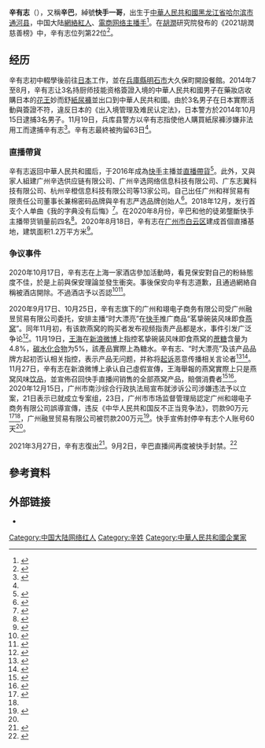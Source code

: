 {{undue}}
'''辛有志'''（{{bd|1990年|1月1日}}），又稱'''辛巴'''，綽號'''快手一哥'''，出生于[[中華人民共和國|中華人民共和國]][[黑龙江省|黑龙江省]][[哈尔滨市|哈尔滨市]][[通河县|通河县]]，中国大陆[[網絡紅人|網絡紅人]]、[[電商|電商]][[网络主播|网络主播]][[歌手|手]]<ref>{{cite news |title=2020年90后十大风云人物发布 李子柒居首李佳琦辛有志纷纷入围 |url=https://www.sohu.com/a/455189214_362042 |publisher=央廣網}}</ref>。在[[胡润|胡潤]]研究院發布的《2021胡潤慈善榜》中，辛有志位列第22位<ref>{{cite news |title=2021胡润慈善榜 |url=https://www.hurun.net/zh-CN/Info/Detail?num=2LH2K8URCHN7 |publisher=胡润百富 ||accessdate=2021-11-30 |date=2021-05-11 }}</ref>。

==经历==
辛有志初中輟學後前往[[日本|日本]]工作，並在[[兵庫縣|兵庫縣]][[明石市|明石市]]大久保町開設餐館。2014年7至8月，辛有志让3名持厨师技能资格簽證入境的中華人民共和國男子在藥妝店收購日本的[[花王|花王]]妙而舒[[紙尿褲|紙尿褲]]並出口到中華人民共和國。由於3名男子在日本實際活動與簽證不符，違反日本的《出入境管理及难民认定法》，日本警方於2014年10月15日逮捕3名男子。11月19日，兵库县警方以辛有志指使他人購買紙尿褲涉嫌非法用工而逮捕辛有志<ref>{{cite news |title=中餐馆老板在日因涉嫌非法委托他人囤购纸尿裤被捕 |url=http://news.sohu.com/20141120/n406223014.shtml |publisher=环球网}}</ref>。辛有志最終被拘留63日<ref name=中新網/>。

===直播帶貨===
辛有志返回中華人民共和國后，于2016年成為[[快手_(軟體)|快手]]主播並[[直播|直播]][[帶貨|帶貨]]<ref>{{cite news |author=杨雪梅 |title=独家 对话辛巴：快手从此再无一哥 我要培养30个李佳琦 |url=https://tech.sina.com.cn/i/2020-08-25/doc-iivhvpwy2876637.shtml |accessdate=2021-05-21 |work=新浪科技 |publisher=新浪网 |date=2020-08-25 |archive-date=2020-12-30 |archive-url=https://web.archive.org/web/20201230055219/https://tech.sina.com.cn/i/2020-08-25/doc-iivhvpwy2876637.shtml |dead-url=no }}</ref>。此外，又與家人組建广州辛选供应链有限公司、广州辛选网络信息科技有限公司、广东志翼科技有限公司、杭州辛橙信息科技有限公司等13家公司。自己出任广州和祥贸易有限责任公司董事长兼棉密码品牌與辛有志严选品牌创始人<ref>{{cite news |title=辛有志父亲退出辛有志旗下广州和祥贸易有限责任公司股东 |url=https://finance.sina.com.cn/tech/2020-12-15/doc-iiznctke6662440.shtml |publisher=新浪科技}}</ref>。2018年12月，发行首支个人单曲《我的字典没有后悔》<ref>{{cite news |title=辛巴首支单曲《我的字典没有后悔》上线 唱给天下的男人 |url=https://www.sohu.com/a/280254094_115487 |accessdate=2021-05-21 |work=搜狐音乐 |publisher=搜狐 |date=2018-12-07}}</ref>。在2020年8月份，辛巴和他的徒弟壟斷快手主播带货销量前四名<ref name=中新網>{{cite news |title="辛巴带货燕窝”事件拉响电商直播野蛮生长的“警钟” |url=https://finance.sina.com.cn/tech/2020-12-24/doc-iiznctke8275204.shtml |publisher=中国新闻网 |accessdate=2021-03-25 |archive-date=2020-12-24 |archive-url=https://web.archive.org/web/20201224091205/https://finance.sina.com.cn/tech/2020-12-24/doc-iiznctke8275204.shtml |dead-url=no }}</ref>。2020年8月18日，辛有志在[[广州市|广州市]][[白云区_(广州市)|白云区]]建成首個直播基地，建筑面积1.2万平方米<ref>{{cite news |title=辛有志“翻车”，电商直播边界在哪？ |url=http://news.southcn.com/nfplus/nftz/content/2020-12/23/content_191886342.htm |publisher=南方plus |accessdate=2021-03-25 |archive-date=2020-12-23 |archive-url=https://web.archive.org/web/20201223160218/http://news.southcn.com/nfplus/nftz/content/2020-12/23/content_191886342.htm |dead-url=no }}</ref>。

=== 争议事件 ===
2020年10月17日，辛有志在上海一家酒店參加活動時，看見保安對自己的粉絲態度不佳，於是上前與保安理論並發生衝突。事後保安向辛有志道歉，且通過網絡自稱被酒店開除。不過酒店予以否認<ref>{{cite news |title=辛巴与酒店起冲突 被开保安发声称很委 |url=https://ent.163.com/20/1019/10/FP9TTJR400038FO9.html |publisher=網易娛樂 |accessdate=2021-03-25 |archive-date=2020-10-21 |archive-url=https://web.archive.org/web/20201021191302/https://ent.163.com/20/1019/10/FP9TTJR400038FO9.html |dead-url=no }}</ref><ref>{{cite news |title=与辛巴起冲突的保安被开除？酒店：假的 保安仍在工作 |url=https://finance.sina.com.cn/tech/2020-10-19/doc-iiznctkc6423087.shtml |publisher=澎湃新聞}}</ref>。

2020年9月17日、10月25日，辛有志旗下的广州和翊电子商务有限公司受广州融昱贸易有限公司委托，安排主播“时大漂亮”在[[快手_(軟體)|快手]]推广商品“茗挚碗装风味即食[[燕窝|燕窝]]”。同年11月初，有该款燕窝的购买者发布视频指责产品都是水，事件引发广泛争论<ref>{{cite web |title=辛巴回应燕窝是糖水将起诉传播者到底 当事人澄清“没说真假” |url=https://finance.sina.com.cn/chanjing/cyxw/2020-11-19/doc-iiznctkc9782236.shtml |website=2020年11月06日 |accessdate=2021-03-25 |archive-date=2021-04-01 |archive-url=https://web.archive.org/web/20210401153017/https://finance.sina.com.cn/chanjing/cyxw/2020-11-19/doc-iiznctkc9782236.shtml |dead-url=no }}</ref>。11月19日，[[王海_(职业打假人)|王海]]在[[新浪微博|新浪微博]]上指控茗挚碗装风味即食燕窝的[[蔗糖|蔗糖]]含量为4.8%，[[碳水化合物|碳水化合物]]为5%，該產品實際上為糖水。辛有志、“时大漂亮”及该产品品牌方起初否认相关指控，表示产品无问题，并称将[[起诉|起诉]]恶意传播相关言论者<ref>{{cite web |author1=新京报 |title=辛巴回应燕窝被检测为糖水：有燕窝成分 用户可退货 |url=https://tech.163.com/20/1120/10/FRSBOTN4000999LD.html |website=网易科技 |accessdate=2021-03-25 |date=2020-11-20 |archive-date=2021-02-28 |archive-url=https://web.archive.org/web/20210228224937/https://tech.163.com/20/1120/10/FRSBOTN4000999LD.html |dead-url=no }}</ref><ref name="潇湘晨报">{{cite web |author1=潇湘晨报 |title=辛巴卖假燕窝事件最新进展：官方成立专案组调查，打假人王海表示接下来会起诉平台 |url=https://www.sohu.com/a/439856010_120914498 |website=搜狐 |accessdate=2021-03-25 |date=2020-12-22}}</ref>。11月27日，辛有志在新浪微博上承认自己虛假宣傳，王海舉報的燕窝實際上只是燕窝风味[[饮品|饮品]]，並宣佈召回快手直播间销售的全部燕窝产品，賠償消費者<ref>{{cite news |title=带货燕窝竟全是糖水，“快手一哥”辛巴要赔6000多万 |url=https://finance.sina.com.cn/tech/2020-11-28/doc-iiznctke3684385.shtml |publisher=中國基金報 |accessdate=2021-03-25 |archive-date=2020-12-07 |archive-url=https://web.archive.org/web/20201207150812/https://finance.sina.com.cn/tech/2020-11-28/doc-iiznctke3684385.shtml |dead-url=no }}</ref><ref>{{cite web |title=王海称辛巴道歉是再次欺骗：不是夸大宣传是虚假宣传 应退一赔十 |url=https://finance.sina.com.cn/chanjing/gsnews/2020-12-01/doc-iiznezxs4675162.shtml |website=新浪财经 |accessdate=2021-03-25 |date=2020-12-01}}</ref>。2020年12月15日，广州市南沙综合行政执法局宣布就涉诉公司涉嫌违法予以立案，21日表示已就成立专案组{{R|潇湘晨报}}，23日，广州市市场监督管理局認定广州和翊电子商务有限公司誤導宣傳，违反《中华人民共和国反不正当竞争法》，罚款90万元<ref>{{cite news |title=辛巴带货燕窝案处罚通报 直播公司被罚90万元 |url=http://www.xinhuanet.com/fortune/2020-12/23/c_1126899143.htm |publisher=新华社 |accessdate=2021-03-25 |archive-date=2021-01-08 |archive-url=https://web.archive.org/web/20210108084502/http://www.xinhuanet.com/fortune/2020-12/23/c_1126899143.htm |dead-url=no }}</ref><ref name=中新網/>，广州融昱贸易有限公司被罚款200万元<ref>{{cite web |author1=广州市场监管微信公号 |title=辛巴直播间带货假燕窝事件调查结果：两公司被罚290万 |url=http://news.xmnn.cn/xmnn/2020/12/23/100827020.shtml |website=厦门网 |accessdate=2021-03-25 |date=2020-12-23}}</ref>。快手宣佈封停辛有志个人账号60天<ref name=界面新聞/>。

2021年3月27日，辛有志復出<ref name=界面新聞>{{cite news |title=糖水燕窝风波后，网红辛巴单膝下跪高调复出 |url=https://finance.sina.com.cn/tech/2021-03-24/doc-ikkntiam7550857.shtml |publisher=界面新闻}}</ref>。9月2日，辛巴直播间再度被快手封禁。<ref>{{cite news |title=辛巴直播间仍被封禁！快手商业化转型中，头部主播在阵痛 |url=https://finance.sina.com.cn/chanjing/gsnews/2021-09-06/doc-iktzscyx2512817.shtml}}</ref>

== 參考資料 ==
{{Reflist|2}}

== 外部链接 ==
*{{Sinaweibo|5909836264}}

[[Category:中国大陆网络红人|Category:中国大陆网络红人]]
[[Category:辛姓|Category:辛姓]]
[[Category:中華人民共和國企業家|Category:中華人民共和國企業家]]